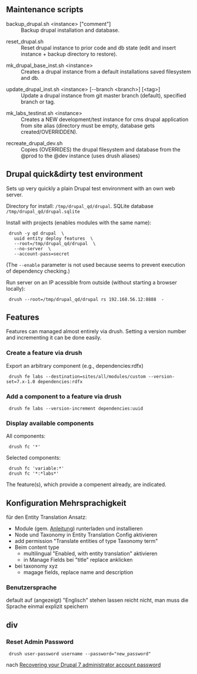 ==Maintenance scripts==

;backup_drupal.sh &lt;instance&gt; ["comment"]
:Backup drupal installation and database.

;reset_drupal.sh
:Reset drupal instance to prior code and db state (edit and insert instance + backup directory to restore).

;mk_drupal_base_inst.sh &lt;instance&gt;
:Creates a drupal instance from a default installations saved filesystem and db.

;update_drupal_inst.sh <nowiki><instance> [--branch <branch>] [<tag>]</nowiki>
:Update a drupal instance from git master branch (default), specified branch or tag.

;mk_labs_testinst.sh &lt;instance&gt;
:Creates a NEW development/test instance for cms drupal application from site alias (directory must be empty, database gets created/OVERRIDDEN).

;recreate_drupal_dev.sh
:Copies (OVERRIDES) the drupal filesystem and database from the @prod to the @dev instance (uses drush aliases)


==Drupal quick&amp;dirty test environment==

Sets up very quickly a plain Drupal test environment with an own web server.

Directory for install: <tt>/tmp/drupal_qd/drupal</tt>. SQLite database <tt>/tmp/drupal_qd/drupal.sqlite</tt>

Install with projects (enables modules with the same name):

  drush -y qd drupal  \
    uuid entity deploy features  \
    --root=/tmp/drupal_qd/drupal  \
    --no-server  \
    --account-pass=secret

(The <tt>--enable</tt> parameter is not used because seems to prevent execution of dependency checking.)

Run server on an IP acessible from outside (without starting a browser locally):

  drush --root=/tmp/drupal_qd/drupal rs 192.168.56.12:8888  -


==Features==

Features can managed almost entirely via drush. Setting a version number and incrementing it can be done easily.

===Create a feature via drush===

Export an arbitrary component (e.g., dependencies:rdfx)

  drush fe labs --destination=sites/all/modules/custom --version-set=7.x-1.0 dependencies:rdfx

===Add a component to a feature via drush===

  drush fe labs --version-increment dependencies:uuid

===Display available components===

All components:

  drush fc '*'

Selected components:

  drush fc 'variable:*'
  drush fc '*:*labs*'

The feature(s), which provide a compenent already, are indicated.


==Konfiguration Mehrsprachigkeit==

für den Entity Translation Ansatz:

* Module (gem. [http://www.lullabot.com/articles/localized-and-multi-lingual-content-drupal-7 Anleitung]) runterladen und installieren
* Node und Taxonomy in Entity Translation Config aktivieren
* add permission "Translate entities of type Taxonomy term"
* Beim content type
** multilingual "Enabled, with entity translation" aktivieren
** in Manage Fields bei "title" replace anklicken
* bei taxonomy xyz
** magage fields, replace name and description

===Benutzersprache===

default auf (angezeigt) "Englisch" stehen lassen reicht nicht, man muss die Sprache einmal explizit speichern


==div==

===Reset Admin Password===

  drush user-password username --password="new_password"

nach [http://drupal.org/node/1023428 Recovering your Drupal 7 administrator account password]

